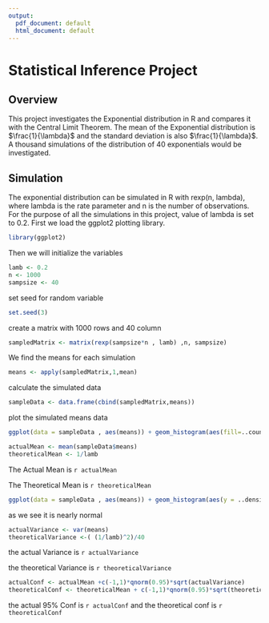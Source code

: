 ```yaml
---
output:
  pdf_document: default
  html_document: default
---
```

# Statistical Inference Project 

## Overview
This project investigates the Exponential distribution in R and compares it with the Central Limit Theorem. The mean of the Exponential distribution is $\frac{1}{\lambda}$ and the standard deviation is also $\frac{1}{\lambda}$. A thousand simulations of the distribution of 40 exponentials would be investigated.

## Simulation
The exponential distribution can be simulated in R with rexp(n, lambda), where lambda is the rate parameter and n is the number of observations. For the purpose of all the simulations in this project, value of lambda is set to 0.2.
First we load the ggplot2 plotting library.

```r
library(ggplot2)
```

Then we will initialize the variables

```r
lamb <- 0.2
n <- 1000
sampsize <- 40
```

set seed for random variable

```r
set.seed(3)
```

create a matrix with 1000 rows and 40 column

```r
sampledMatrix <- matrix(rexp(sampsize*n , lamb) ,n, sampsize)
```

We find the means for each simulation

```r
means <- apply(sampledMatrix,1,mean)
```


calculate the simulated data

```r
sampleData <- data.frame(cbind(sampledMatrix,means))
```

plot the simulated means data

```r
ggplot(data = sampleData , aes(means)) + geom_histogram(aes(fill=..count..) , bins = round(sqrt(1000),1)) + geom_vline(xintercept = mean(means))
```

```r
actualMean <- mean(sampleData$means)
theoreticalMean <- 1/lamb
```

The Actual Mean is `r actualMean`

The Theoretical Mean is `r theoreticalMean`

```r
ggplot(data = sampleData , aes(means)) + geom_histogram(aes(y = ..density.. ,fill=..count.. , bins = sqrt(length(means)))) + geom_density(aes(y=..density.., colour='Empirical'), size=1)
```

as we see it is nearly normal

```r
actualVariance <- var(means)
theoreticalVariance <-( (1/lamb)^2)/40
```

the actual Variance is `r actualVariance`

the theoretical Variance is `r theoreticalVariance`

```r
actualConf <- actualMean +c(-1,1)*qnorm(0.95)*sqrt(actualVariance)
theoreticalConf <- theoreticalMean + c(-1,1)*qnorm(0.95)*sqrt(theoreticalVariance)
```


the actual 95% Conf is `r actualConf` and the theoretical conf is `r theoreticalConf` 

